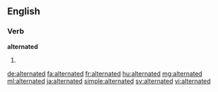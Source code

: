 ==English==

===Verb===
'''alternated'''

# {{en-past of|alternate}}

[[de:alternated]]
[[fa:alternated]]
[[fr:alternated]]
[[hu:alternated]]
[[mg:alternated]]
[[ml:alternated]]
[[ja:alternated]]
[[simple:alternated]]
[[sv:alternated]]
[[vi:alternated]]
